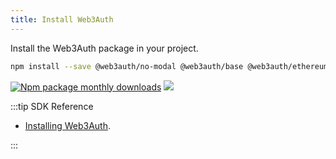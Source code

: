 ```yaml
---
title: Install Web3Auth
---
```


Install the Web3Auth package in your project.

```bash npm2yarn
npm install --save @web3auth/no-modal @web3auth/base @web3auth/ethereum-provider
```

[![Npm package monthly downloads](https://badgen.net/npm/dm/@web3auth/no-modal)](https://www.npmjs.com/package/@web3auth/no-modal)
[![](https://data.jsdelivr.com/v1/package/npm/@web3auth/no-modal/badge)](https://www.jsdelivr.com/package/npm/@web3auth/no-modal)

:::tip SDK Reference

- [Installing Web3Auth](/sdk/pnp/web/no-modal/install).

:::
